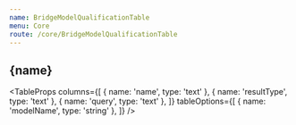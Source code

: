 ```yaml
---
name: BridgeModelQualificationTable
menu: Core
route: /core/BridgeModelQualificationTable
---
```



<h2>{name}</h2>

<TableProps
  columns={[
    { name: 'name', type: 'text' },
    { name: 'resultType', type: 'text' },
    { name: 'query', type: 'text' },
  ]}
  tableOptions={[
    { name: 'modelName', type: 'string' },
  ]}
/>
